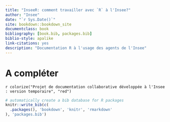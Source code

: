 ```yaml
--- 
title: "InseeR: comment travailler avec `R` à l'Insee?"
author: "Insee"
date: "`r Sys.Date()`"
site: bookdown::bookdown_site
documentclass: book
bibliography: [book.bib, packages.bib]
biblio-style: apalike
link-citations: yes
description: "Documentation R à l'usage des agents de l'Insee"
---
```


# A compléter

`r colorize("Projet de documentation collaborative développée à l'Insee : version temporaire", "red")`

```r
# automatically create a bib database for R packages
knitr::write_bib(c(
  .packages(), 'bookdown', 'knitr', 'rmarkdown'
), 'packages.bib')
```

